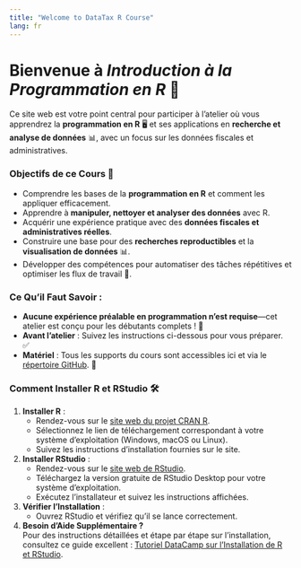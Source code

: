 ```yaml
---
title: "Welcome to DataTax R Course"
lang: fr
---
```

# Bienvenue à *Introduction à la Programmation en R* 🎉

Ce site web est votre point central pour participer à l'atelier où vous apprendrez la **programmation en R** 🖥️ et ses applications en **recherche et analyse de données** 📊, avec un focus sur les données fiscales et administratives.

### Objectifs de ce Cours 🎯
- Comprendre les bases de la **programmation en R** et comment les appliquer efficacement.  
- Apprendre à **manipuler, nettoyer et analyser des données** avec R.  
- Acquérir une expérience pratique avec des **données fiscales et administratives réelles**.  
- Construire une base pour des **recherches reproductibles** et la **visualisation de données** 📊.  
- Développer des compétences pour automatiser des tâches répétitives et optimiser les flux de travail 🔄.

### Ce Qu'il Faut Savoir :
- **Aucune expérience préalable en programmation n'est requise**—cet atelier est conçu pour les débutants complets ! 🐣  
- **Avant l'atelier** : Suivez les instructions ci-dessous pour vous préparer. ✅  
- **Matériel** : Tous les supports du cours sont accessibles ici et via le [répertoire GitHub](#). 📂  

### Comment Installer R et RStudio 🛠️

1. **Installer R** :
   - Rendez-vous sur le [site web du projet CRAN R](https://cran.r-project.org/).
   - Sélectionnez le lien de téléchargement correspondant à votre système d'exploitation (Windows, macOS ou Linux).
   - Suivez les instructions d'installation fournies sur le site.

2. **Installer RStudio** :
   - Rendez-vous sur le [site web de RStudio](https://posit.co/download/rstudio-desktop/).
   - Téléchargez la version gratuite de RStudio Desktop pour votre système d'exploitation.
   - Exécutez l'installateur et suivez les instructions affichées.

3. **Vérifier l'Installation** :
   - Ouvrez RStudio et vérifiez qu'il se lance correctement.  

5. **Besoin d'Aide Supplémentaire ?**  
   Pour des instructions détaillées et étape par étape sur l'installation, consultez ce guide excellent : [Tutoriel DataCamp sur l'Installation de R et RStudio](https://www.datacamp.com/tutorial/installing-R-windows-mac-ubuntu?dc_referrer=https%3A%2F%2Fraw.githack.com%2F).